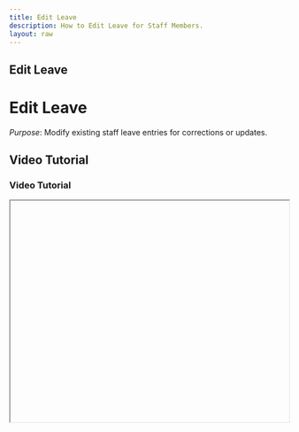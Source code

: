 ```yaml
---
title: Edit Leave
description: How to Edit Leave for Staff Members.
layout: raw
---
```



<div className="mdx-content">

## Edit Leave

<h1 className="text-3xl font-bold text-gray-900 mb-4">Edit Leave</h1>  

*Purpose*: Modify existing staff leave entries for corrections or updates.

## Video Tutorial

<h3 className="text-xl font-medium text-gray-800 mb-2">Video Tutorial</h3>

<iframe
  width="100%"
  height="400"
  title="Edit Leave Tutorial"
  allowFullScreen
  className="rounded-lg"
/>

---

## Steps:

<h2 className="text-2xl font-semibold text-gray-800 mt-8 mb-4">Step-by-step Instructions</h2>

❶ **Inside the Leave tab under the Staff section, locate the leave record you want to edit.**  
❷ **Click on the three-dot menu next to the leave record and select “Edit”.**  
❸ **A panel will open where you can modify the Leave Type, Staff Name, Dates, and Remarks.**  
❹ **Click on “Save” to update the leave record.**

---

**Tip for First-Time Users**:  
Use remarks to document changes—this helps in maintaining clear history and communication.

<div className="space-y-4 mt-6">

<div className="my-10 border-t border-gray-200" />

## More questions about this

<h3 className="text-xl font-semibold text-black mb-4 mt-10"> More questions about this?</h3>
</div>
<div className="space-y-4 mt-6">
  <details className="bg-white rounded-md p-4 border border-gray-300">
  <summary
    className="font-medium text-base text-gray-900"
    style={{
      backgroundColor: 'transparent',
      outline: 'none',
      cursor: 'pointer',
      userSelect: 'none',
      listStyle: 'none',
    }}
  >Can I update leave type or remarks later?</summary>
   <p className="mt-2 text-sm text-gray-700">
      Yes, use the edit option from the leave menu to make changes anytime.
    </p>
  </details>

  <details className="bg-white rounded-md p-4 border border-gray-300">
  <summary
    className="font-medium text-base text-gray-900"
    style={{
      backgroundColor: 'transparent',
      outline: 'none',
      cursor: 'pointer',
      userSelect: 'none',
      listStyle: 'none',
    }}
  >Will staff be notified of the changes?</summary>
    <p className="mt-2 text-sm text-gray-700">
      Staff may receive notifications depending on your alert settings in the Message Center.
    </p>
  </details>
</div>
</div>

---

<div className="space-y-4 mt-6">

<div className="my-10 border-t border-gray-200" />

<div className="mdx-content mt-10">

Was this article helpful?

<div style={{ display: 'flex', gap: '1rem' }}>
  <button style={{ padding: '0.5rem', borderRadius: '9999px', backgroundColor: '#f0f0f0' }}>
    👍
  </button>
  <button style={{ padding: '0.5rem', borderRadius: '9999px', backgroundColor: '#f0f0f0' }}>
    👎
  </button>
</div>
</div>

---
</div>
